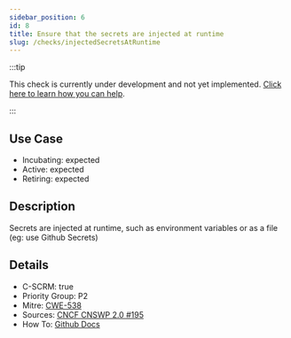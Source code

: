 ```yaml
---
sidebar_position: 6
id: 8
title: Ensure that the secrets are injected at runtime
slug: /checks/injectedSecretsAtRuntime
---
```


<!-- BANNER:START -->
:::tip

This check is currently under development and not yet implemented. [Click here to learn how you can help](/contribute).

:::
<!-- BANNER:END -->

## Use Case
<!-- LEVELS:START -->
- Incubating: expected
- Active: expected
- Retiring: expected
<!-- LEVELS:END -->

<!-- DESCRIPTION:START -->
## Description
Secrets are injected at runtime, such as environment variables or as a file (eg: use Github Secrets)
<!-- DESCRIPTION:END -->

<!-- DETAILS:START -->
## Details
- C-SCRM: true
- Priority Group: P2
- Mitre: [CWE-538](https://cwe.mitre.org/data/definitions/538.html)
- Sources: [CNCF CNSWP 2.0 #195](https://github.com/cncf/tag-security/blob/main/security-whitepaper/v2/cloud-native-security-whitepaper.md#secrets-encryption)
- How To: [Github Docs](https://docs.github.com/en/actions/security-guides/using-secrets-in-github-actions#creating-secrets-for-an-organization)

<!-- DETAILS:END -->
